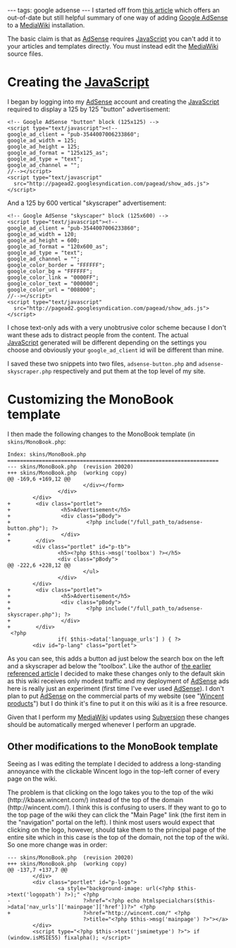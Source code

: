 ---
tags: google adsense
---
I started off from [http://www.dankohn.com/archives/000338.html this article] which offers an out-of-date but still helpful summary of one way of adding [[Google AdSense]] to a [[MediaWiki]] installation.

The basic claim is that as [[AdSense]] requires [[JavaScript]] you can't add it to your articles and templates directly. You must instead edit the [[MediaWiki]] source files.

= Creating the [[JavaScript]] =

I began by logging into my [[AdSense]] account and creating the [[JavaScript]] required to display a 125 by 125 "button" advertisement:

<pre><!-- Google AdSense "button" block (125x125) -->
<script type="text/javascript"><!--
google_ad_client = "pub-3544007006233860";
google_ad_width = 125;
google_ad_height = 125;
google_ad_format = "125x125_as";
google_ad_type = "text";
google_ad_channel = "";
//--></script>
<script type="text/javascript"
  src="http://pagead2.googlesyndication.com/pagead/show_ads.js">
</script></pre>

And a 125 by 600 vertical "skyscraper" advertisement:

<pre><!-- Google AdSense "skyscaper" block (125x600) -->
<script type="text/javascript"><!--
google_ad_client = "pub-3544007006233860";
google_ad_width = 120;
google_ad_height = 600;
google_ad_format = "120x600_as";
google_ad_type = "text";
google_ad_channel = "";
google_color_border = "FFFFFF";
google_color_bg = "FFFFFF";
google_color_link = "0000FF";
google_color_text = "000000";
google_color_url = "008000";
//--></script>
<script type="text/javascript"
  src="http://pagead2.googlesyndication.com/pagead/show_ads.js">
</script></pre>

I chose text-only ads with a very unobtrusive color scheme because I don't want these ads to distract people from the content. The actual [[JavaScript]] generated will be different depending on the settings you choose and obviously your <tt>google_ad_client</tt> id will be different than mine.

I saved these two snippets into two files, <tt>adsense-button.php</tt> and <tt>adsense-skyscraper.php</tt> respectively and put them at the top level of my site.

= Customizing the MonoBook template =

I then made the following changes to the MonoBook template (in <tt>skins/MonoBook.php</tt>:

<pre>Index: skins/MonoBook.php
===================================================================
--- skins/MonoBook.php  (revision 20020)
+++ skins/MonoBook.php  (working copy)
@@ -169,6 +169,12 @@
                        </div></form>
                </div>
        </div>
+        <div class="portlet">
+                <h5>Advertisement</h5>
+                <div class="pBody">
+                        <?php include("/full_path_to/adsense-button.php"); ?>
+                </div>
+        </div>
        <div class="portlet" id="p-tb">
                <h5><?php $this->msg('toolbox') ?></h5>
                <div class="pBody">
@@ -222,6 +228,12 @@
                        </ul>
                </div>
        </div>
+        <div class="portlet">
+                <h5>Advertisement</h5>
+                <div class="pBody">
+                        <?php include("/full_path_to/adsense-skyscraper.php"); ?>
+                </div>
+        </div>
 <?php
                if( $this->data['language_urls'] ) { ?>
        <div id="p-lang" class="portlet"></pre>

As you can see, this adds a button ad just below the search box on the left and a skyscraper ad below the "toolbox". Like the author of [http://www.dankohn.com/archives/000338.html the earlier referenced article] I decided to make these changes only to the default skin as this wiki receives only modest traffic and my deployment of [[AdSense]] ads here is really just an experiment (first time I've ever used [[AdSense]]). I don't plan to put [[AdSense]] on the commercial parts of my website (see "[[Wincent products]]") but I do think it's fine to put it on this wiki as it is a free resource.

Given that I perform my [[MediaWiki]] updates using [[Subversion]] these changes should be automatically merged whenever I perform an upgrade.

== Other modifications to the MonoBook template ==

Seeing as I was editing the template I decided to address a long-standing annoyance with the clickable Wincent logo in the top-left corner of every page on the wiki.

The problem is that clicking on the logo takes you to the top of the wiki (http://kbase.wincent.com/) instead of the top of the domain (http://wincent.com/). I think this is confusing to users. If they want to go to the top page of the wiki they can click the "Main Page" link (the first item in the "navigation" portal on the left). I think most users would expect that clicking on the logo, however, should take them to the principal page of the entire site which in this case is the top of the domain, not the top of the wiki. So one more change was in order:

<pre>--- skins/MonoBook.php  (revision 20020)
+++ skins/MonoBook.php  (working copy)
@@ -137,7 +137,7 @@
        </div>
        <div class="portlet" id="p-logo">
                <a style="background-image: url(<?php $this->text('logopath') ?>);" <?php
-                       ?>href="<?php echo htmlspecialchars($this->data['nav_urls']['mainpage']['href'])?>" <?php
+                       ?>href="http://wincent.com/" <?php
                        ?>title="<?php $this->msg('mainpage') ?>"></a>
        </div>
        <script type="<?php $this->text('jsmimetype') ?>"> if (window.isMSIE55) fixalpha(); </script></pre>
